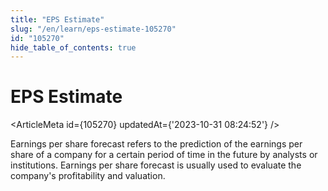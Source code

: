 ```yaml
---
title: "EPS Estimate"
slug: "/en/learn/eps-estimate-105270"
id: "105270"
hide_table_of_contents: true
---
```



# EPS Estimate

<ArticleMeta id={105270} updatedAt={'2023-10-31 08:24:52'} />
<div className='border-solid border-b border-t-0 my-4 border-[var(--ifm-color-gray-300)]' />

Earnings per share forecast refers to the prediction of the earnings per share of a company for a certain period of time in the future by analysts or institutions. Earnings per share forecast is usually used to evaluate the company's profitability and valuation.
